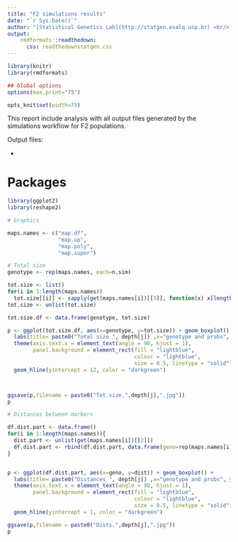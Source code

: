 ```yaml
---
title: "F2 simulations results"
date: "`r Sys.Date()`"
author: "[Statistical Genetics Lab](http://statgen.esalq.usp.br) <br/> Department of Genetics <br/> Luiz de Queiroz College of Agriculture <br/> University of São Paulo"
output:
    rmdformats::readthedown:
      css: readthedownstatgen.css
---
```


```r
library(knitr)
library(rmdformats)

## Global options
options(max.print="75")

opts_knit$set(width=75)
```

This report include analysis with all output files generated by the simulations workflow for F2 populations.

Output files:

* 



# Packages

```r
library(ggplot2)
library(reshape2)
```

```r

# Graphics

maps.names <- c("map.df",
                "map.up",
                "map.poly",
                "map.super")

# Total size
genotype <- rep(maps.names, each=n.sim)

tot.size <- list()
for(i in 1:length(maps.names))
  tot.size[[i]] <- sapply(get(maps.names[i])[[3]], function(x) x[length(x)])
tot.size <- unlist(tot.size)

tot.size.df <- data.frame(genotype, tot.size)

p <- ggplot(tot.size.df, aes(x=genotype, y=tot.size)) + geom_boxplot() +
  labs(title= paste0("Total size ", depth[j]) ,x="genotype and probs", y = "cM")   + 
  theme(axis.text.x = element_text(angle = 90, hjust = 1), 
        panel.background = element_rect(fill = "lightblue",
                                        colour = "lightblue",
                                        size = 0.5, linetype = "solid")) +
  geom_hline(yintercept = 12, color = "darkgreen") 



ggsave(p,filename = paste0("Tot.size.",depth[j],".jpg"))
p

# Distances between markers

df.dist.part <- data.frame()
for(i in 1:length(maps.names)){
  dist.part <- unlist(get(maps.names[i])[[2]])
  df.dist.part <- rbind(df.dist.part, data.frame(geno=rep(maps.names[i], length(dist.part)), dist = dist.part))
}


p <- ggplot(df.dist.part, aes(x=geno, y=dist)) + geom_boxplot() +
  labs(title= paste0("Distances ", depth[j]) ,x="genotype and probs", y = "cM")   + 
  theme(axis.text.x = element_text(angle = 90, hjust = 1), 
        panel.background = element_rect(fill = "lightblue",
                                        colour = "lightblue",
                                        size = 0.5, linetype = "solid")) +
  geom_hline(yintercept = 1, color = "darkgreen") 

ggsave(p,filename = paste0("Dists.",depth[j],".jpg"))
p
```





